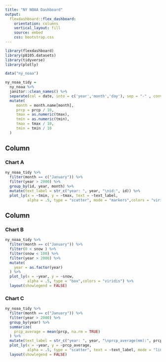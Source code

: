 ```yaml
---
title: "NY NOAA Dashboard"
output: 
  flexdashboard::flex_dashboard:
    orientation: columns
    vertical_layout: fill
    source: embed
    css: bootstrap.css
---
```


```r
library(flexdashboard)
library(p8105.datasets)
library(tidyverse)
library(plotly)
```

```r
data("ny_noaa")

ny_noaa_tidy =
  ny_noaa %>% 
  janitor::clean_names() %>% 
  separate(col = date, into = c('year','month','day'), sep = "-" , convert = TRUE) %>% 
  mutate(
     month = month.name[month],
     prcp = prcp / 10,
     tmax = as.numeric(tmax),
     tmin = as.numeric(tmin),
     tmax = tmax / 10,
     tmin = tmin / 10
  ) 
```
Column {data-width=650}
-----------------------------------------------------------------------

### Chart A

```r
ny_noaa_tidy %>% 
  filter(month == c("January")) %>% 
  filter(year > 2000) %>%
  group_by(id, year, month) %>%
  mutate(text_label = str_c("year: ", year, "\nid:", id)) %>% 
  plot_ly(x = ~tmin, y = ~tmax, text = ~text_label,
          alpha = .5, type = "scatter", mode = "markers",colors = "viridis")
```

Column {data-width=350}
-----------------------------------------------------------------------

### Chart B

```r
ny_noaa_tidy %>% 
  filter(month == c("January")) %>% 
  filter(0 < snow ) %>% 
  filter(snow < 100) %>%
  filter(year > 2000) %>% 
  mutate(
    year = as.factor(year)
  ) %>% 
  plot_ly(x = ~year, y = ~snow, 
          alpha = .5, type = "box",colors = "viridis") %>% 
  layout(showlegend = FALSE)
```

### Chart C

```r
ny_noaa_tidy %>% 
  filter(month == c("January")) %>% 
  filter(year > 2000) %>% 
  group_by(year) %>% 
  summarize(
    prcp_average = mean(prcp, na.rm = TRUE)
  ) %>% 
  mutate(text_label = str_c("year: ", year, "\nprcp_average(mm):", prcp_average)) %>% 
  plot_ly(x = ~year, y = ~prcp_average, 
          alpha = .5, type = "scatter", text = ~text_label, mode = "lines",colors = "viridis") %>% 
  layout(showlegend = FALSE)
```

